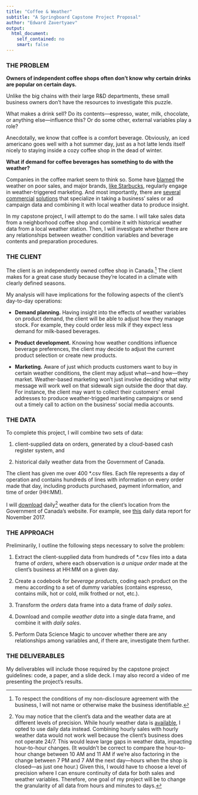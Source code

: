 ```yaml
---
title: "Coffee & Weather"
subtitle: "A Springboard Capstone Project Proposal"
author: "Edward Zavertyaev"
output: 
  html_document:
    self_contained: no
    smart: false
---
```


### THE PROBLEM

**Owners of independent coffee shops often don't know why certain drinks are popular on certain days.** 

Unlike the big chains with their large R&D departments, these small business owners don't have the resources to investigate this puzzle.

What makes a drink sell? Do its contents---espresso, water, milk, chocolate, or anything else---influence this? Or do some other, external variables play a role?

Anecdotally, we know that coffee is a comfort beverage. Obviously, an iced americano goes well with a hot summer day, just as a hot latte lends itself nicely to staying inside a cozy coffee shop in the dead of winter.

**What if demand for coffee beverages has something to do with the weather?**

Companies in the coffee market seem to think so. Some have [blamed](https://www.cheatsheet.com/business/dunkin-brands-blames-weather-for-making-its-coffee-sales-go-cold.html/?a=viewall) the weather on poor sales, and major brands, [like Starbucks](http://www.weatherunlocked.com/media/1096/the-complete-guide-to-weather-based-marketing.pdf), regularly engage in weather-triggered marketing. And most importantly, there are [several](https://enterprisesolutions.accuweather.com/assets/documents/AccuWeather_D3_Solutions.pdf) [commercial](http://www.skymosity.com/articles/coffee-and-weather.pdf) [solutions](http://www.weatherunlocked.com/media/1096/the-complete-guide-to-weather-based-marketing.pdf) that specialize in taking a business' sales or ad campaign data and combining it with local weather data to produce insight.

In my capstone project, I will attempt to do the same. I will take sales data from a neighborhood coffee shop and combine it with historical weather data from a local weather station. Then, I will investigate whether there are any relationships between weather condition variables and beverage contents and preparation procedures.


### THE CLIENT

The client is an independently owned coffee shop in Canada.[^1] The client makes for a great case study because they're located in a climate with clearly defined seasons.

My analysis will have implications for the following aspects of the client's day-to-day operations:

-	**Demand planning.** Having insight into the effects of weather variables on product demand, the client will be able to adjust how they manage stock. For example, they could order less milk if they expect less demand for milk-based beverages.

-	**Product development.** Knowing how weather conditions influence beverage preferences, the client may decide to adjust the current product selection or create new products.

-	**Marketing.** Aware of just which products customers want to buy in certain weather conditions, the client may adjust what---and how---they market. Weather-based marketing won't just involve deciding what witty message will work well on that sidewalk sign outside the door that day. For instance, the client may want to collect their customers' email addresses to produce weather-trigged marketing campaigns or send out a timely call to action on the business' social media accounts.

[^1]: To respect the conditions of my non-disclosure agreement with the business, I will not name or otherwise make the business identifiable.


### THE DATA

To complete this project, I will combine two sets of data:

1. client-supplied data on orders, generated by a cloud-based cash register system, and

2. historical daily weather data from the Government of Canada.

The client has given me over 400 \*.csv files. Each file represents a day of operation and contains hundreds of lines with information on every order made that day, including products purchased, payment information, and time of order (HH:MM).

I will [download](ftp://ftp.tor.ec.gc.ca/Pub/Get_More_Data_Plus_de_donnees/Readme.txt) daily[^2] weather data for the client's location from the Government of Canada's website. For example, see [this](http://climate.weather.gc.ca/climate_data/daily_data_e.html?hlyRange=2013-02-13%7C2017-11-27&dlyRange=2013-02-14%7C2017-11-27&mlyRange=%7C&StationID=51157&Prov=QC&urlExtension=_e.html&searchType=stnProx&optLimit=yearRange&Month=11&Day=27&StartYear=2014&EndYear=2017&Year=2017&selRowPerPage=25&Line=1&txtRadius=25&optProxType=city&selCity=45%7C31%7C73%7C39%7CMontr%C3%A9al&selPark=&txtCentralLatDeg=&txtCentralLatMin=0&txtCentralLatSec=0&txtCentralLongDeg=&txtCentralLongMin=0&txtCentralLongSec=0&timeframe=2) daily data report for November 2017.

[^2]: You may notice that the client's data and the weather data are at different levels of precision. While hourly weather data is [available](http://climate.weather.gc.ca/climate_data/hourly_data_e.html?hlyRange=1994-02-01%7C2017-11-27&dlyRange=1994-07-26%7C2017-11-27&mlyRange=%7C&StationID=10761&Prov=QC&urlExtension=_e.html&searchType=stnProx&optLimit=specDate&Month=11&Day=27&StartYear=1840&EndYear=2017&Year=2017&selRowPerPage=25&Line=1&txtRadius=25&optProxType=navLink&txtLatDecDeg=45.467777777778&txtLongDecDeg=73.741666666667&timeframe=1), I opted to use daily data instead. Combining hourly sales with hourly weather data would not work well because the client's business does not operate 24/7. This would leave large gaps in weather data, impacting hour-to-hour changes. (It wouldn't be correct to compare the hour-to-hour change between 10 AM and 11 AM if we're also factoring in the change between 7 PM and 7 AM the next day---hours when the shop is closed---as just one hour.) Given this, I would have to choose a level of precision where I can ensure continuity of data for both sales and weather variables. Therefore, one goal of my project will be to change the granularity of all data from hours and minutes to days.


### THE APPROACH

Preliminarily, I outline the following steps necessary to solve the problem:

1. Extract the client-supplied data from hundreds of \*.csv files into a data frame of *orders*, where each observation is *a unique order* made at the client's business at HH:MM on a given day.

2. Create a codebook for *beverage products*, coding each product on the menu according to a set of dummy variables (contains espresso, contains milk, hot or cold, milk frothed or not, etc.).

3. Transform the *orders* data frame into a data frame of *daily sales*.

4. Download and compile *weather data* into a single data frame, and combine it with *daily sales*.

5. Perform Data Science Magic to uncover whether there are any relationships among variables and, if there are, investigate them further.


### THE DELIVERABLES

My deliverables will include those required by the capstone project guidelines: code, a paper, and a slide deck. I may also record a video of me presenting the project's results.